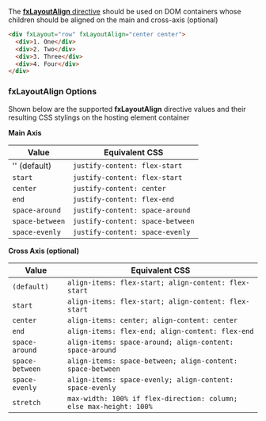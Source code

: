 
<Meta title="主题/Layout 布局/fxLayoutAlign" id="fxLayoutAlign" />

The [**fxLayoutAlign** directive][layout] should be used on DOM containers whose children should be aligned on the main
and cross-axis (optional)

```html
<div fxLayout="row" fxLayoutAlign="center center">
  <div>1. One</div>
  <div>2. Two</div>
  <div>3. Three</div>
  <div>4. Four</div>
</div>
```

### fxLayoutAlign Options

Shown below are the supported **fxLayoutAlign** directive values and their resulting CSS stylings on the hosting element
container

**Main Axis**

| Value           | Equivalent CSS                   |
| --------------- | -------------------------------- |
| '' (default)    | `justify-content: flex-start`    |
| `start`         | `justify-content: flex-start`    |
| `center`        | `justify-content: center`        |
| `end`           | `justify-content: flex-end`      |
| `space-around`  | `justify-content: space-around`  |
| `space-between` | `justify-content: space-between` |
| `space-evenly`  | `justify-content: space-evenly`  |

**Cross Axis (optional)**

| Value           | Equivalent CSS                                                     |
| --------------- | ------------------------------------------------------------------ |
| `(default)`     | `align-items: flex-start; align-content: flex-start`               |
| `start`         | `align-items: flex-start; align-content: flex-start`               |
| `center`        | `align-items: center; align-content: center`                       |
| `end`           | `align-items: flex-end; align-content: flex-end`                   |
| `space-around`  | `align-items: space-around; align-content: space-around`           |
| `space-between` | `align-items: space-between; align-content: space-between`         |
| `space-evenly`  | `align-items: space-evenly; align-content: space-evenly`           |
| `stretch`       | `max-width: 100% if flex-direction: column; else max-height: 100%` |

[layout]: https://github.com/angular/flex-layout/blob/master/src/lib/flex/layout-align/layout-align.ts#L47
